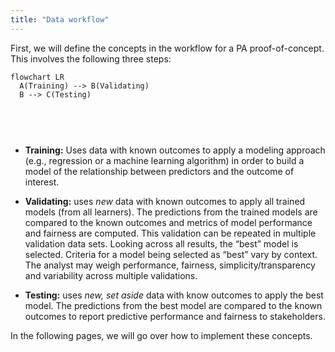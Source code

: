 ```yaml
---
title: "Data workflow"
---
```


First, we will define the concepts in the workflow for a PA proof-of-concept. This involves the following three steps:

```mermaid
flowchart LR
  A(Training) --> B(Validating)
  B --> C(Testing)
  
  
```
\

-   **Training:** Uses data with known outcomes to apply a modeling approach (e.g., regression or a machine learning algorithm) in order to build a model of the relationship between predictors and the outcome of interest.

-   **Validating:** uses *new* data with known outcomes to apply all trained models (from all learners). The predictions from the trained models are compared to the known outcomes and metrics of model performance and fairness are computed. This validation can be repeated in multiple validation data sets. Looking across all results, the "best" model is selected. Criteria for a model being selected as "best" vary by context. The analyst may weigh performance, fairness, simplicity/transparency and variability across multiple validations.

-   **Testing:** uses *new, set aside* data with know outcomes to apply the best model. The predictions from the best model are compared to the known outcomes to report predictive performance and fairness to stakeholders.


In the following pages, we will go over how to implement these concepts. 


